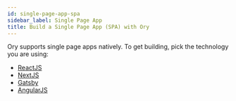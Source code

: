 ```yaml
---
id: single-page-app-spa
sidebar_label: Single Page App
title: Build a Single Page App (SPA) with Ory
---
```


Ory supports single page apps natively. To get building, pick the technology
you are using:

- [ReactJS](./other-languages.mdx)
- [NextJS](./other-languages.mdx)
- [Gatsby](./other-languages.mdx)
- [AngularJS](./other-languages.mdx)
